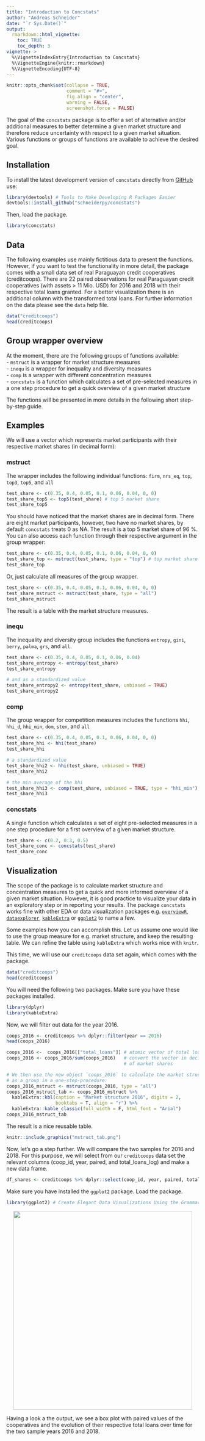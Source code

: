 ---
title: "Introduction to Concstats"
author: "Andreas Schneider"
date: "`r Sys.Date()`"
output: 
  rmarkdown::html_vignette:
    toc: TRUE
    toc_depth: 3
vignette: >
  %\VignetteIndexEntry{Introduction to Concstats}
  %\VignetteEngine{knitr::rmarkdown}
  %\VignetteEncoding{UTF-8}
---

```{r setup, include = FALSE}
knitr::opts_chunk$set(collapse = TRUE,
                      comment = "#>",
                      fig.align = "center",
                      warning = FALSE,
                      screenshot.force = FALSE)
```


The goal of the ``concstats`` package is to offer a set of alternative and/or
additional measures to better determine a given market structure and therefore
reduce uncertainty with respect to a given market situation. Various functions
or groups of functions are available to achieve the desired goal. 

## Installation
To install the latest development version of `concstats` directly from [GitHub](https://github.com/schneiderpy/concstats) use: 

```{r, message=FALSE, warning=FALSE, results = "hide", eval=FALSE}
library(devtools) # Tools to Make Developing R Packages Easier 
devtools::install_github("schneiderpy/concstats")
```

Then, load the package.
```{r, message=FALSE, warning=FALSE}
library(concstats)
```

## Data
The following examples use mainly fictitious data to present the functions.
However, if you want to test the functionality in more detail, the package comes
with a small data set of real Paraguayan credit cooperatives (creditcoops). There
are 22 paired observations for real Paraguayan credit cooperatives 
(with assets > 11 Mio. USD) for 2016 and 2018 with their respective total loans 
granted. For a better visualization there is an additional column with the 
transformed total loans. For further information on the data please see the
`data` help file.

```{r}
data("creditcoops")
head(creditcoops)
```
<!--```-->
<!--  # A tibble: 6 x 5                                   -->
<!--  coop_id   year  total_loans paired total_loans_log  -->
<!--    <dbl>   <fct>       <dbl>  <int>           <dbl>  -->
<!--       1    2016    173892358      1            19.0  -->
<!--       1    2018    199048199      1            19.1  -->
<!--       2    2016    323892456      2            19.6  -->
<!--       2    2018    461609439      2            20.0  -->
<!--       3    2016    179981404      3            19.0  -->
<!--       3    2018    227232008      3            19.2  -->
<!--```-->

## Group wrapper overview
At the moment, there are the following groups of functions available:    
- `mstruct` is a wrapper for market structure measures    
- `inequ` is a wrapper for inequality and diversity measures    
- `comp` is a wrapper with different concentration measures    
- `concstats` is a function which calculates a set of pre-selected measures in a 
    one step procedure to get a quick overview of a given market structure    

The functions will be presented in more details in the following short
step-by-step guide. 

## Examples
We will use a vector which represents market participants with their respective 
market shares (in decimal form): 

### mstruct
The wrapper includes the following individual functions: ```firm```, ```nrs_eq```,
```top```, ```top3```, ```top5```, and ```all```
```{r example-1}
test_share <- c(0.35, 0.4, 0.05, 0.1, 0.06, 0.04, 0, 0)
test_share_top5 <- top5(test_share) # top 5 market share
test_share_top5
```


You should have noticed that the market shares are in decimal form. There are 
eight market participants, however, two have no market shares, by default 
```concstats``` treats 0 as NA. The result is a top 5 market share of 96 %.
You can also access each function through their respective argument in the 
group wrapper:

```{r example-2}
test_share <- c(0.35, 0.4, 0.05, 0.1, 0.06, 0.04, 0, 0)
test_share_top <- mstruct(test_share, type = "top") # top market share
test_share_top
```

Or, just calculate all measures of the group wrapper.
```{r examples-mstruct-all}
test_share <- c(0.35, 0.4, 0.05, 0.1, 0.06, 0.04, 0, 0)
test_share_mstruct <- mstruct(test_share, type = "all")
test_share_mstruct
```

The result is a table with the market structure measures.

### inequ
The inequality and diversity group includes the functions ```entropy```, 
```gini```, ```berry```, ```palma```, ```grs```, and ```all```.

```{r examples-entropy, echo=TRUE}
test_share <- c(0.35, 0.4, 0.05, 0.1, 0.06, 0.04)
test_share_entropy <- entropy(test_share)
test_share_entropy

# and as a standardized value
test_share_entropy2 <- entropy(test_share, unbiased = TRUE)
test_share_entropy2
```

### comp
The group wrapper for competition measures includes the functions ```hhi```, 
```hhi_d```, ```hhi_min```, ```dom```, ```sten```, and ```all```

```{r examples-hhi, echo=TRUE}
test_share <- c(0.35, 0.4, 0.05, 0.1, 0.06, 0.04, 0, 0)
test_share_hhi <- hhi(test_share)
test_share_hhi

# a standardized value
test_share_hhi2 <- hhi(test_share, unbiased = TRUE)
test_share_hhi2

# the min average of the hhi
test_share_hhi3 <- comp(test_share, unbiased = TRUE, type = "hhi_min")
test_share_hhi3
```

### concstats
A single function which calculates a set of eight pre-selected measures in a 
one step procedure for a first overview of a given market structure.

```{r examples-concstats, echo=TRUE}
test_share <- c(0.2, 0.3, 0.5)
test_share_conc <- concstats(test_share)
test_share_conc
```

## Visualization
The scope of the package is to calculate market structure and concentration 
measures to get a quick and more informed overview of a given market situation.
However, it is good practice to visualize your data in an exploratory step or in
reporting your results. The package ```concstats``` works fine with other EDA or 
data visualization packages e.g. [```overviewR```](https://CRAN.R-project.org/package=overviewR),
[```dataexplorer```](https://CRAN.R-project.org/package=DataExplorer), [```kableExtra```](https://CRAN.R-project.org/package=kableExtra) or [```ggplot2```](https://CRAN.R-project.org/package=ggplot2) to name a few.

Some examples how you can accomplish this.
Let us assume one would like to use the group measure for e.g. market structure,
and keep the resulting table. We can refine the table using ```kableExtra``` 
which works nice with ```knitr```.

This time, we will use our ```creditcoops``` data set again, which comes with the 
package.

```{r}
data("creditcoops")
head(creditcoops)
```
<!--```-->
<!--  # A tibble: 6 x 5                                   -->
<!--  coop_id   year  total_loans paired total_loans_log  -->
<!--    <dbl>   <fct>       <dbl>  <int>           <dbl>  -->
<!--       1    2016    173892358      1            19.0  -->
<!--       1    2018    199048199      1            19.1  -->
<!--       2    2016    323892456      2            19.6  -->
<!--       2    2018    461609439      2            20.0  -->
<!--       3    2016    179981404      3            19.0  -->
<!--       3    2018    227232008      3            19.2  -->
<!--```-->

You will need the following two packages. Make sure you have these packages
installed.
```{r visualization-prep, message=FALSE, eval=FALSE}
library(dplyr)
library(kableExtra)
```

Now, we will filter out data for the year 2016.
```{r visualization-tab, echo=TRUE, eval=FALSE}
coops_2016 <- creditcoops %>% dplyr::filter(year == 2016)
head(coops_2016)

coops_2016 <-  coops_2016[["total_loans"]] # atomic vector of total loans
coops_2016 <- coops_2016/sum(coops_2016)   # convert the vector in decimal form
                                           # of market shares

# We then use the new object `coops_2016` to calculate the market structure measures
# as a group in a one-step-procedure:
coops_2016_mstruct <- mstruct(coops_2016, type = "all")
coops_2016_mstruct_tab <- coops_2016_mstruct %>% 
  kableExtra::kbl(caption = "Market structure 2016", digits = 2,
                  booktabs = T, align = "r") %>% 
  kableExtra::kable_classic(full_width = F, html_font = "Arial")
coops_2016_mstruct_tab

```

The result is a nice reusable table.

```{r, echo=FALSE}
knitr::include_graphics("mstruct_tab.png")
```

Now, let's go a step further. We will compare the two samples for 2016 and 2018.
For this purpose, we will select from our `creditcoops` data set the relevant
columns (coop_id, year, paired, and total_loans_log) and make a new data frame.
```{r visualization-sample-prep, echo=FALSE, eval=FALSE}
df_shares <- creditcoops %>% dplyr::select(coop_id, year, paired, total_loans_log)
```
Make sure you have installed the `ggplot2` package. Load the package.
```{r}
library(ggplot2) # Create Elegant Data Visualizations Using the Grammar of Graphics
```
<center>

![](coops_paired.png){width="469" height="521"}

</center>

Having a look a the output, we see a box plot with paired values of the
cooperatives and the evolution of their respective total loans over time for the
two sample years 2016 and 2018.


